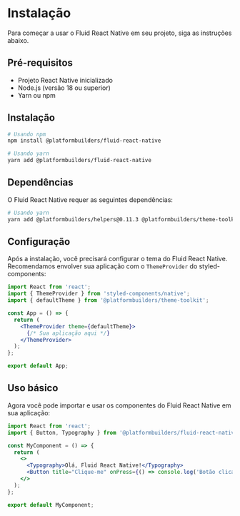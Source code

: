 # Instalação

Para começar a usar o Fluid React Native em seu projeto, siga as instruções abaixo.

## Pré-requisitos

- Projeto React Native inicializado
- Node.js (versão 18 ou superior)
- Yarn ou npm

## Instalação

```bash
# Usando npm
npm install @platformbuilders/fluid-react-native

# Usando yarn
yarn add @platformbuilders/fluid-react-native
```

## Dependências

O Fluid React Native requer as seguintes dependências:

```bash
# Usando yarn
yarn add @platformbuilders/helpers@0.11.3 @platformbuilders/theme-toolkit@0.3.0 styled-components@5.3.11 formik@2.4.6 lodash@4.17.21 lottie-react-native@7.1.0 react-native-camera@4.2.1 react-native-fast-image@8.6.3 react-native-svg@15.8.0 react-native-vector-icons@10.2.0
```

## Configuração

Após a instalação, você precisará configurar o tema do Fluid React Native. Recomendamos envolver sua aplicação com o `ThemeProvider` do styled-components:

```jsx
import React from 'react';
import { ThemeProvider } from 'styled-components/native';
import { defaultTheme } from '@platformbuilders/theme-toolkit';

const App = () => {
  return (
    <ThemeProvider theme={defaultTheme}>
      {/* Sua aplicação aqui */}
    </ThemeProvider>
  );
};

export default App;
```

## Uso básico

Agora você pode importar e usar os componentes do Fluid React Native em sua aplicação:

```jsx
import React from 'react';
import { Button, Typography } from '@platformbuilders/fluid-react-native';

const MyComponent = () => {
  return (
    <>
      <Typography>Olá, Fluid React Native!</Typography>
      <Button title="Clique-me" onPress={() => console.log('Botão clicado')} />
    </>
  );
};

export default MyComponent;
``` 